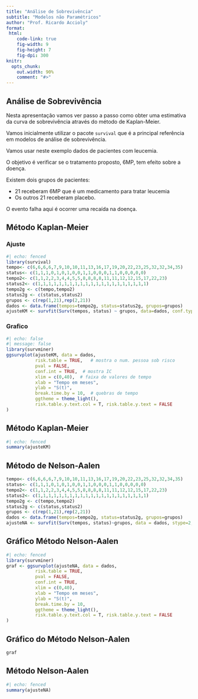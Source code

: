 ```yaml
---
title: "Análise de Sobrevivência"
subtitle: "Modelos não Paramétricos"
author: "Prof. Ricardo Accioly"
format:
 html:
    code-link: true
    fig-width: 9
    fig-height: 7
    fig-dpi: 300
knitr:
  opts_chunk: 
    out.width: 90%
    comment: "#>"
---
```


## Análise de Sobrevivência

Nesta apresentação vamos ver passo a passo como obter uma estimativa da curva de sobrevivência através do método de Kaplan-Meier.

Vamos inicialmente utilizar o pacote `survival` que é a principal referência em modelos de análise de sobrevivência.

Vamos usar neste exemplo dados de pacientes com leucemia.

O objetivo é verificar se o tratamento proposto, 6MP, tem efeito sobre a doença.

Existem dois grupos de pacientes:

-   21 receberam 6MP que é um medicamento para tratar leucemia
-   Os outros 21 receberam placebo.

::: {.fragment .highlight-red}
O evento falha aqui é ocorrer uma recaída na doença.
:::

## Método Kaplan-Meier {.smaller}

::: panel-tabset
### Ajuste

```r
#| echo: fenced
library(survival)
tempo<- c(6,6,6,6,7,9,10,10,11,13,16,17,19,20,22,23,25,32,32,34,35)
status<- c(1,1,1,0,1,0,1,0,0,1,1,0,0,0,1,1,0,0,0,0,0) 
tempo2<- c(1,1,2,2,3,4,4,5,5,8,8,8,8,11,11,12,12,15,17,22,23)
status2<- c(1,1,1,1,1,1,1,1,1,1,1,1,1,1,1,1,1,1,1,1,1) 
tempo2g <- c(tempo,tempo2)
status2g <- c(status,status2)
grupos <- c(rep(1,21),rep(2,21))
dados <- data.frame(tempos=tempo2g, status=status2g, grupos=grupos)
ajusteKM <- survfit(Surv(tempos, status) ~ grupos, data=dados, conf.type="log-log")
```

### Grafico

```r
#| echo: false
#| message: false
library(survminer)
ggsurvplot(ajusteKM, data = dados, 
           risk.table = TRUE,   # mostra o num. pessoa sob risco
           pval = FALSE, 
           conf.int = TRUE,  # mostra IC
           xlim = c(0,40),  # faixa de valores de tempo
           xlab = "Tempo em meses", 
           ylab = "S(t)",
           break.time.by = 10,  # quebras de tempo
           ggtheme = theme_light(), 
           risk.table.y.text.col = T, risk.table.y.text = FALSE 
)
```
:::

## Método Kaplan-Meier 

```r
#| echo: fenced
summary(ajusteKM)
```

## Método de Nelson-Aalen 

```r
tempo<- c(6,6,6,6,7,9,10,10,11,13,16,17,19,20,22,23,25,32,32,34,35)
status<- c(1,1,1,0,1,0,1,0,0,1,1,0,0,0,1,1,0,0,0,0,0) 
tempo2<- c(1,1,2,2,3,4,4,5,5,8,8,8,8,11,11,12,12,15,17,22,23)
status2<- c(1,1,1,1,1,1,1,1,1,1,1,1,1,1,1,1,1,1,1,1,1) 
tempo2g <- c(tempo,tempo2)
status2g <- c(status,status2)
grupos <- c(rep(1,21),rep(2,21))
dados <- data.frame(tempos=tempo2g, status=status2g, grupos=grupos)
ajusteNA <- survfit(Surv(tempos, status)~grupos, data = dados, stype=2, ctype=1, conf.type="log-log")
```

## Gráfico Método Nelson-Aalen

```r
#| echo: fenced
library(survminer)
graf <- ggsurvplot(ajusteNA, data = dados, 
           risk.table = TRUE, 
           pval = FALSE, 
           conf.int = TRUE, 
           xlim = c(0,40), 
           xlab = "Tempo em meses", 
           ylab = "S(t)",
           break.time.by = 10, 
           ggtheme = theme_light(), 
           risk.table.y.text.col = T, risk.table.y.text = FALSE 
)
```

## Gráfico do Método Nelson-Aalen

```r
graf
```

## Método Nelson-Aalen 

```r
#| echo: fenced
summary(ajusteNA)
```
